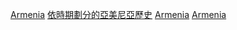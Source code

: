 {{Portal|亞美尼亞}}

[[Category:各國各年代|Armenia]]
[[Category:依時期劃分的亞美尼亞歷史|]]
[[Category:各年代亞洲|Armenia]]
[[Category:各年代歐洲|Armenia]]